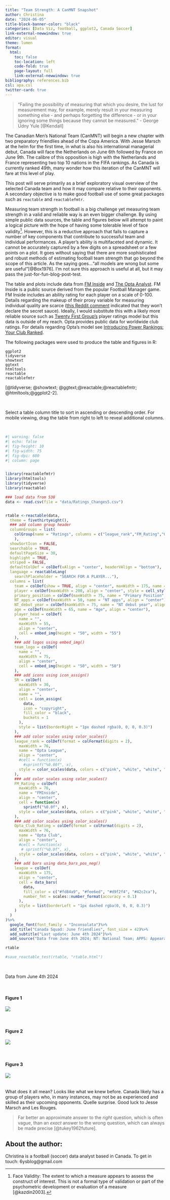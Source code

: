 ```yaml
---
title: "Team Strength: A CanMNT Snapshot"
author: Christina
date: "2024-06-05"
title-block-banner-color: "black"
categories: [Data Viz, football, ggplot2, Canada Soccer]
link-external-newwindow: true
editor: visual
theme: lumen
format:
  html:
    toc: false
    toc-location: left
    code-fold: true
    page-layout: full
    link-external-newwindow: true
bibliography: references.bib
csl: apa.csl
twitter-card: true
---
```


> "Failing the possibility of measuring that which you desire, the lust for measurement may, for example, merely result in your measuring something else - and perhaps forgetting the difference - or in your ignoring some things because they cannot be measured." - George Udny Yule [@Kendall]

The Canadian Men's National Team (CanMNT) will begin a new chapter with two preparatory friendlies ahead of the Copa America. With Jesse Marsch at the helm for the first time, in what is also his international managerial debut, Canada will face the Netherlands on June 6th followed by France on June 9th. The calibre of this opposition is high with the Netherlands and France representing two top 10 nations in the FIFA rankings. As Canada is currently ranked 49th, many wonder how this iteration of the CanMNT will fare at this level of play.

This post will serve primarily as a brief exploratory visual overview of the selected Canada team and how it may compare relative to their opponents. A secondary objective is to make good football use of some great packages such as `reactable` and `reactablefmtr`.

Measuring team strength in football is a big challenge yet measuring team strength in a valid and reliable way is an even bigger challenge. By using simple public data sources, the table and figures below will attempt to paint a logical picture with the hope of having some tolerable level of face validity^[Face Validity: The extent to which a measure appears to assess the construct of interest. This is not a formal type of validation or part of the psychometric development or evaluation of a measure [@kazdin2003].]. However, this is a reductive approach that fails to capture a number of key components that contribute to successful team and individual performances. A player's ability is multifaceted and dynamic. It cannot be accurately captured by a few digits on a spreadsheet or a few points on a plot. It goes without saying that there are more sophisticated and robust methods of estimating football team strength that go beyond the scope of this article. As the saying goes..."all models are wrong but some are useful"[@Box1976]. I'm not sure this approach is useful at all, but it may pass the just-for-fun-blog-post-test.

The table and plots include data from [FM Inside](https://fminside.net/players) and [The Opta Analyst](https://theanalyst.com/na/). FM Inside is a public source derived from the popular Football Manager game. FM Inside includes an ability rating for each player on a scale of 0-100. Details regarding the makeup of their proxy variable for measuring individual quality are scarce ([this Reddit comment](https://www.reddit.com/r/footballmanagergames/comments/17d4pfn/comment/k5xrhy1/?utm_source=share&utm_medium=web3x&utm_name=web3xcss&utm_term=1&utm_content=share_button) indicated that they won't declare the secret sauce). Ideally, I would substitute this with a likely more reliable source such as [Twenty First Group's](https://www.twentyfirstgroup.com/tfg-world-sports-rankings/quality-rankings/?sr=rank-cross-sport-1#rankings) player ratings model but this data is outside of my reach. Opta provides public data for worldwide club ratings. For details regarding Opta's model see [Introducing Power Rankings: Your Club Ranked](https://theanalyst.com/na/2023/01/power-rankings-your-club-ranked/).

The following packages were used to produce the table and figures in R:


`ggplot2`\
`tidyverse`\
`showtext`\
`ggtext`\
`htmltools`\
`reactable`\
`reactablefmtr`\

[@tidyverse; @showtext; @ggtext;@reactable;@reactablefmtr; @htmltools;@ggplot2-2].

\

::: callout-tip
Select a table column title to sort in ascending or descending order. For mobile viewing, drag the table from right to left to reveal additional columns.
:::


\

```r
#| warning: false
#| echo: false
#| fig-height: 10
#| fig-width: 75
#| fig-dpi: 600
#| column: page


library(reactablefmtr)
library(htmltools)
library(tidyverse)
library(reactable)

### load data from 538
data <- read.csv(file = "data/Ratings_Changes5.csv")


rtable <-reactable(data,
  theme = fivethirtyeight(),
  ### add column group header
  columnGroups = list(
    colGroup(name = "Ratings", columns = c("league_rank","FM_Rating","Opta_Club_Rating"))
    ),
  showSortIcon = FALSE,
  searchable = TRUE,
  defaultPageSize = 30,
  highlight = TRUE,
  striped = FALSE,
  defaultColDef = colDef(vAlign = "center", headerVAlign = "bottom"),
  language = reactableLang(
    searchPlaceholder = "SEARCH FOR A PLAYER..."),
  columns = list(
    team = colDef(show = TRUE, align = "center", maxWidth = 175, name = "Club"),
    player = colDef(maxWidth = 200, align = "center", style = cell_style(data, font_weight = "bold")),
    primary_position = colDef(maxWidth = 75, name = "Primary Position", align = "center"),
    NT_apps = colDef(maxWidth = 50, name = "NT apps", align = "center"),
    NT_debut_year = colDef(maxWidth = 75, name = "NT debut year", align = "center"),
    age = colDef(maxWidth = 65, name = "Age", align = "center"),
    player_head = colDef(
      name = "",
      maxWidth = 55,
      align = "center",
      cell = embed_img(height = "50", width = "55")
    ),
    ### add logos using embed_img()
    team_logo = colDef(
      name = "",
      maxWidth = 75,
      align = "center",
      cell = embed_img(height = "50", width = "50")
    ),
    ### add icons using icon_assign()
    SR = colDef(
      maxWidth = 30,
      align = "center",
      name = "",
      cell = icon_assign(
        data,
        icon = "copyright",
        fill_color = "black",
        buckets = 1
      ),
      style = list(borderRight = "1px dashed rgba(0, 0, 0, 0.3)")
    ),
    ### add color scales using color_scales()
    league_rank = colDef(format = colFormat(digits = 2),
      maxWidth = 76,
      name = "Opta League",
      align = "center",
      #cell = function(x)
        #sprintf("%0.00f", x),
      style = color_scales(data, colors = c("pink", "white", "white", "lightblue", "lightblue"))
    ),
    ### add color scales using color_scales()
    FM_Rating = colDef(
      maxWidth = 76,
      name = "FMInside",
      align = "center",
      cell = function(x)
        sprintf("%0.0f", x),
      style = color_scales(data, colors = c("pink", "white", "white", "lightblue", "lightblue"))
    ),
    ### add color scales using color_scales()
    Opta_Club_Rating = colDef(format = colFormat(digits = 2),
      maxWidth = 76,
      name = "Opta Club",
      align = "center",
      #cell = function(x)
       # sprintf("%0.0f", x),
      style = color_scales(data, colors = c("pink", "white", "white", "lightblue", "lightblue"))
    ),
    ### add bars using data_bars_pos_neg()
    league = colDef(
      maxWidth = 175,
      align = "center",
      cell = data_bars(
        data,
        fill_color = c("#fd84a9", "#fee6ed", "#d9f2f4", "#42c2ca"),
        number_fmt = scales::number_format(accuracy = 0.1)
      ),
      style = list(borderLeft = "1px dashed rgba(0, 0, 0, 0.3)")
    )
  )
)%>% 
  google_font(font_family = "Inconsolata")%>%
  add_title("Canada Squad: June friendlies", font_size = 42)%>%
  add_subtitle("Last update: June 4th 2024")%>%
  add_source("Data from June 4th 2024; NT: National Team; APPS: Appearances", font_size = 10)

rtable

#save_reactable_test(rtable, "rtable.html")

```

\

::: callout-note
Data from June 4th 2024
:::

\

#### Figure 1

![](Figure1.svg)\
\
\

#### Figure 2

![](Figure2.svg)\
\
\

#### Figure 3

![](Figure3.svg)\
\
\
What does it all mean? Looks like what we knew before. Canada likely has a group of players who, in many instances, may not be as experienced and skilled as their upcoming opponents. Quelle surprise. Good luck to Jesse Marsch and Les Rouges.

> Far better an approximate answer to the *right* question, which is often vague, than an *exact* answer to the wrong question, which can always be made precise [@tukey1962future].

::: {.callout-note appearance="simple"}
## About the author:

Christina is a football (soccer) data analyst based in Canada. To get in touch: 6ysblog\@gmail.com
:::

